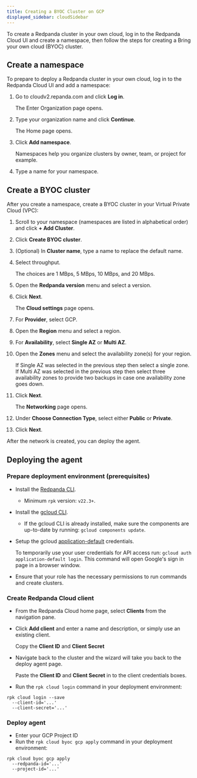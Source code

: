 ```yaml
---
title: Creating a BYOC Cluster on GCP
displayed_sidebar: cloudSidebar
---
```


<head>
    <meta name="title" content="Create a BYOC Cluster | Redpanda Docs"/>
    <meta name="description" content="Use the Redpanda Cloud UI to create a BYOC cluster."/>
</head>

To create a Redpanda cluster in your own cloud, log in to the Redpanda Cloud UI and create a namespace, then follow the steps for creating a Bring your own cloud (BYOC) cluster.

## Create a namespace

To prepare to deploy a Redpanda cluster in your own cloud, log in to the Redpanda Cloud UI and add a namespace:

1. Go to cloudv2.repanda.com and click **Log in**.

    The Enter Organization page opens.
2. Type your organization name and click **Continue**.

    The Home page opens.
3. Click **Add namespace**.

    Namespaces help you organize clusters by owner, team, or project for example.
4. Type a name for your namespace.

## Create a BYOC cluster

After you create a namespace, create a BYOC cluster in your Virtual Private Cloud (VPC):

1. Scroll to your namespace (namespaces are listed in alphabetical order) and click **+ Add Cluster**.
2. Click **Create BYOC cluster**.
3. (Optional) In **Cluster name**, type a name to replace the default name.
4. Select throughput.

    The choices are 1 MBps, 5 MBps, 10 MBps, and 20 MBps.
5. Open the **Redpanda version** menu and select a version.
6. Click **Next**.

    The **Cloud settings** page opens.
7. For **Provider**, select GCP.
8. Open the **Region** menu and select a region.
9. For **Availability**, select **Single AZ** or **Multi AZ**.
10. Open the **Zones** menu and select the availability zone(s) for your region.

    If Single AZ was selected in the previous step then select a single zone. If Multi AZ was selected in the previous step then select three availability zones to provide two backups in case one availability zone goes down.
11. Click **Next**.

    The **Networking** page opens.
12. Under **Choose Connection Type**, select either **Public** or **Private**.
13. Click **Next**.

After the network is created, you can deploy the agent.

## Deploying the agent

### Prepare deployment environment (prerequisites)

* Install the [Redpanda CLI](https://docs.redpanda.com/docs/platform/quickstart/rpk-install/).
    * Minimum `rpk` version: `v22.3+`.
* Install the [gcloud CLI](https://cloud.google.com/sdk/docs/install).
    * If the gcloud CLI is already installed, make sure the components are up-to-date by running: `gcloud components update`.
* Setup the gcloud [application-default](https://cloud.google.com/sdk/gcloud/reference/auth/application-default/login) credentials.

    To temporarily use your user credentials for API access run: `gcloud auth application-default login`. This command will open Google's sign in page in a browser window.
* Ensure that your role has the necessary permissions to run commands and create clusters.

### Create Redpanda Cloud client

* From the Redpanda Cloud home page, select **Clients** from the navigation pane.
* Click **Add client** and enter a name and description, or simply use an existing client.

    Copy the **Client ID** and **Client Secret**
* Navigate back to the cluster and the wizard will take you back to the deploy agent page.

    Paste the **Client ID** and **Client Secret** in to the client credentials boxes.
* Run the `rpk cloud login` command in your deployment environment:

```shell
rpk cloud login --save 
  --client-id='...'
  --client-secret='...'
```

### Deploy agent

* Enter your GCP Project ID
* Run the `rpk cloud byoc gcp apply` command in your deployment environment:

```shell
rpk cloud byoc gcp apply 
  --redpanda-id='...' 
  --project-id='...'
```
